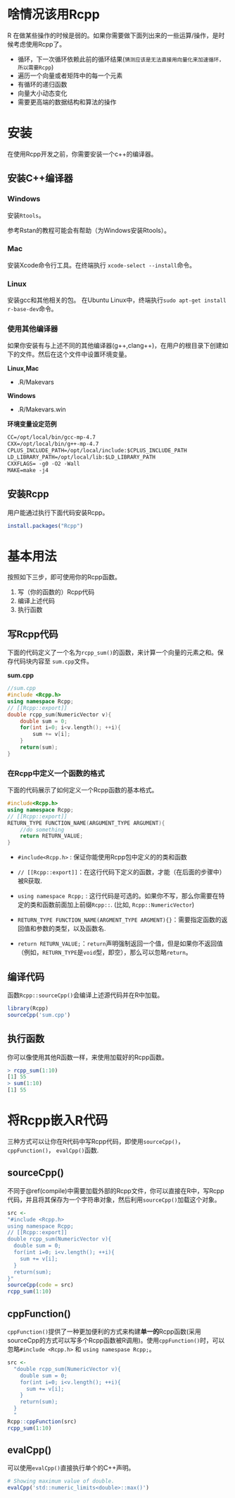 \mainmatter

# 啥情况该用Rcpp {#situations}

R 在做某些操作的时候是弱的。如果你需要做下面列出来的一些运算/操作，是时候考虑使用Rcpp了。

-  循环，下一次循环依赖此前的循环结果(`猜测应该是无法直接用向量化来加速循环，所以需要Rcpp`)
-  遍历一个向量或者矩阵中的每一个元素
-  有循环的递归函数
-  向量大小动态变化
-  需要更高端的数据结构和算法的操作

# 安装 {#install}

在使用Rcpp开发之前，你需要安装一个c++的编译器。

## 安装C++编译器 {#cppcompiler}

### Windows {#cppcwindows}

安装`Rtools`。

参考Rstan的教程可能会有帮助（为Windows安装Rtools）。

### Mac{#cppmac}

安装Xcode命令行工具。在终端执行 `xcode-select --install`命令。

### Linux{#cpplinux}

安装gcc和其他相关的包。
在Ubuntu Linux中，终端执行`sudo apt-get install r-base-dev`命令。

### 使用其他编译器

如果你安装有与上述不同的其他编译器(g++,clang++)，在用户的根目录下创建如下的文件。然后在这个文件中设置环境变量。

**Linux,Mac**

-  .R/Makevars

**Windows**

-  .R/Makevars.win

**环境变量设定范例**

```txt
CC=/opt/local/bin/gcc-mp-4.7
CXX=/opt/local/bin/g++-mp-4.7
CPLUS_INCLUDE_PATH=/opt/local/include:$CPLUS_INCLUDE_PATH
LD_LIBRARY_PATH=/opt/local/lib:$LD_LIBRARY_PATH
CXXFLAGS= -g0 -O2 -Wall
MAKE=make -j4
```

## 安装Rcpp {#Rcppinstallation}

用户能通过执行下面代码安装Rcpp。

```r
install.packages("Rcpp")
```

# 基本用法 {#basicUsage}

按照如下三步，即可使用你的Rcpp函数。

1.  写（你的函数的）Rcpp代码
2.  编译上述代码
3.  执行函数

## 写Rcpp代码 {#WriteRcppCode}

下面的代码定义了一个名为`rcpp_sum()`的函数，来计算一个向量的元素之和。保存代码块内容至 `sum.cpp`文件。

**sum.cpp**

```c++
//sum.cpp
#include <Rcpp.h>
using namespace Rcpp;
// [[Rcpp::export]]
double rcpp_sum(NumericVector v){
    double sum = 0;
    for(int i=0; i<v.length(); ++i){
        sum += v[i];
    }
    return(sum);
}
```

### 在Rcpp中定义一个函数的格式 {#formatForFunction}

下面的代码展示了如何定义一个Rcpp函数的基本格式。

```c++
#include<Rcpp.h>
using namespace Rcpp;
// [[Rcpp::export]]
RETURN_TYPE FUNCTION_NAME(ARGUMENT_TYPE ARGUMENT){
    //do something
    return RETURN_VALUE;
}
```
-  `#include<Rcpp.h>` : 保证你能使用Rcpp包中定义的的类和函数
- `// [[Rcpp::export]]`：在这行代码下定义的函数，才能（在后面的步骤中）被R获取.
- `using namespace Rcpp;` : 这行代码是可选的。如果你不写，那么你需要在特定的类和函数前面加上前缀`Rcpp::`. (比如, `Rcpp::NumericVector`)

- `RETURN_TYPE FUNCTION_NAME(ARGMENT_TYPE ARGMENT){}`：需要指定函数的返回值和参数的类型，以及函数名.

- `return RETURN_VALUE;`：`return`声明强制返回一个值，但是如果你不返回值（例如，`RETURN_TYPE`是`void`型，即空），那么可以忽略`return`。

## 编译代码{#compile}

函数`Rcpp::sourceCpp()`会编译上述源代码并在R中加载。

```r
library(Rcpp)
sourceCpp('sum.cpp')
```
## 执行函数{#Execute}

你可以像使用其他R函数一样，来使用加载好的Rcpp函数。

```r
> rcpp_sum(1:10)
[1] 55
> sum(1:10)
[1] 55
```

# 将Rcpp嵌入R代码 {#embedd}

三种方式可以让你在R代码中写Rcpp代码，即使用`sourceCpp()`， `cppFunction()`， `evalCpp()`函数.

## sourceCpp() {#sourcecpp}

不同于\@ref(compile)中需要加载外部的Rcpp文件，你可以直接在R中，写Rcpp代码，并且将其保存为一个字符串对象，然后利用`sourceCpp()`加载这个对象。

``` R
src <-
"#include <Rcpp.h>
using namespace Rcpp;
// [[Rcpp::export]]
double rcpp_sum(NumericVector v){
  double sum = 0;
  for(int i=0; i<v.length(); ++i){
    sum += v[i];
  }
  return(sum);
}"
sourceCpp(code = src)
rcpp_sum(1:10)
```

## cppFunction() {#cppFunction}

`cppFunction()`提供了一种更加便利的方式来构建**单一的**Rcpp函数(采用sourceCpp的方式可以写多个Rcpp函数被R调用)。使用`cppFunction()`时，可以忽略`#include <Rcpp.h>` 和 `using namespase Rcpp;`。


```r
src <-
  "double rcpp_sum(NumericVector v){
    double sum = 0;
    for(int i=0; i<v.length(); ++i){
      sum += v[i];
    }
    return(sum);
  }
  "
Rcpp::cppFunction(src)
rcpp_sum(1:10)
```

## evalCpp(){#evalcpp}

可以使用`evalCpp()`直接执行单个的C++声明。

```r
# Showing maximum value of double.
evalCpp('std::numeric_limits<double>::max()')
```

